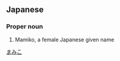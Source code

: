 ==Japanese==
{{ja-kanjitab|雅|実|子}}

===Proper noun===
{{ja-pos|proper|まみこ}}
# Mamiko, a female Japanese given name

[[Category:Japanese female given names|まみこ]]